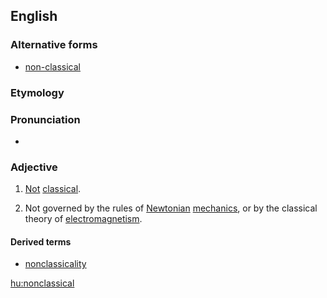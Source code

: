==English==
===Alternative forms===
*[[non-classical]]

===Etymology===

{{prefix|non|classical|lang=en}}

===Pronunciation===

*{{IPA|nɑnˈklæsɪkəl|lang=en}}

===Adjective===
{{en-adj}}

# [[not|Not]] [[classical]].
# {{context|physics|lang=en}} Not governed by the rules of [[Newtonian]] [[mechanics]], or by the classical theory of [[electromagnetism]].

====Derived terms====
*[[nonclassicality]]

[[hu:nonclassical]]